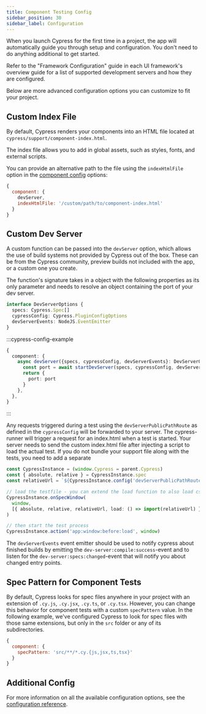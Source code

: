 ```yaml
---
title: Component Testing Config
sidebar_position: 30
sidebar_label: Configuration
---
```


When you launch Cypress for the first time in a project, the app will
automatically guide you through setup and configuration. You don't need to do
anything additional to get started.

Refer to the "Framework Configuration" guide in each UI framework's overview
guide for a list of supported development servers and how they are configured.

Below are more advanced configuration options you can customize to fit your
project.

## Custom Index File

By default, Cypress renders your components into an HTML file located at
`cypress/support/component-index.html`.

The index file allows you to add in global assets, such as styles, fonts, and
external scripts.

You can provide an alternative path to the file using the `indexHtmlFile` option
in the [component config](/guides/references/configuration#component) options:

```js
{
  component: {
    devServer,
    indexHtmlFile: '/custom/path/to/component-index.html'
  }
}
```

## Custom Dev Server

A custom function can be passed into the `devServer` option, which allows the
use of build systems not provided by Cypress out of the box. These can be
from the Cypress community, preview builds not included with the app, or a
custom one you create.

The function's signature takes in a object with the following properties as its only
parameter and needs to resolve an object containing the port of your dev server.

```ts
interface DevServerOptions {
  specs: Cypress.Spec[]
  cypressConfig: Cypress.PluginConfigOptions
  devServerEvents: NodeJS.EventEmitter
}
```

:::cypress-config-example

```ts
{
  component: {
    async devServer({specs, cypressConfig, devServerEvents}: DevServerOptions) {
      const port = await startDevServer(specs, cypressConfig, devServerEvents)
      return {
        port: port
      }
    },
  },
}
```

:::

Any requests triggered during a test using the `devServerPublicPathRoute` as defined
in the `cypressConfig` will be forwarded to your server. The cypress-runner will
trigger a request for an index.html when a test is started. Your server needs to send
the custom index.html file after injecting a script to load the actual test.
If you do not bundle your support file along with the tests, you need to add a separate

```ts
const CypressInstance = (window.Cypress = parent.Cypress)
const { absolute, relative } = CypressInstance.spec
const relativeUrl = `${CypressInstance.config('devServerPublicPathRoute')}/${relative}`

// load the testfile - you can extend the load function to also load css
CypressInstance.onSpecWindow(
  window,
  [{ absolute, relative, relativeUrl, load: () => import(relativeUrl) }]
)

// then start the test process
CypressInstance.action('app:window:before:load', window)
```

The `devServerEvents` event emitter should be used to notify cypress about 
finished builds by emitting the `dev-server:compile:success`-event and to
listen for the `dev-server:specs:changed`-event that will notify you about
changed entry points.


## Spec Pattern for Component Tests

By default, Cypress looks for spec files anywhere in your project with an
extension of `.cy.js`, `.cy.jsx`, `.cy.ts`, or `.cy.tsx`. However, you can
change this behavior for component tests with a custom `specPattern` value. In
the following example, we've configured Cypress to look for spec files with
those same extensions, but only in the `src` folder or any of its
subdirectories.

```js
{
  component: {
    specPattern: 'src/**/*.cy.{js,jsx,ts,tsx}'
  }
}
```

## Additional Config

For more information on all the available configuration options, see the
[configuration reference](/guides/references/configuration).
